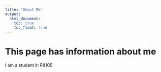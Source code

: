 ```yaml
---
title: "About Me"
output: 
  html_document:
    toc: true
    toc_float: true
---
```


# This page has information about me

I am a student in P8105